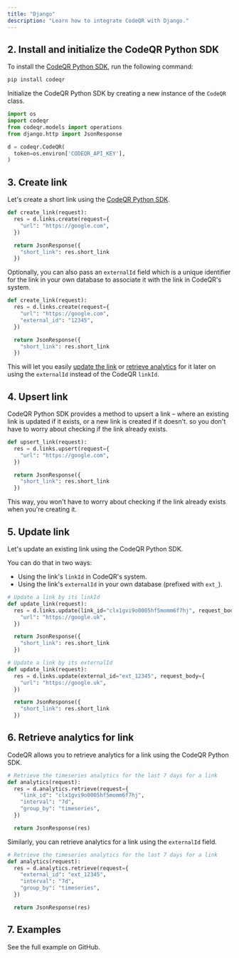 ```yaml
---
title: "Django"
description: "Learn how to integrate CodeQR with Django."
---
```



<Prerequisites />

## 2. Install and initialize the CodeQR Python SDK

<Steps titleSize="h3">

<Step title="Install">

To install the [CodeQR Python SDK](https://codeqr.io/sdks/python), run the following command:

```bash pip
pip install codeqr
```

</Step>

<Step title="Initialize">

Initialize the CodeQR Python SDK by creating a new instance of the `CodeQR` class.

```python
import os
import codeqr
from codeqr.models import operations
from django.http import JsonResponse

d = codeqr.CodeQR(
  token=os.environ['CODEQR_API_KEY'],
)
```

</Step>

</Steps>

## 3. Create link

Let's create a short link using the [CodeQR Python SDK](https://codeqr.io/sdks/python).

```python views.py
def create_link(request):
  res = d.links.create(request={
    "url": "https://google.com",
  })

  return JsonResponse({
    "short_link": res.short_link
  })
```

<Accordion title="Full list of available attributes for the Link model">
  <LinkArguments />
</Accordion>

Optionally, you can also pass an `externalId` field which is a unique identifier for the link in your own database to associate it with the link in CodeQR's system.

```python views.py
def create_link(request):
  res = d.links.create(request={
    "url": "https://google.com",
    "external_id": "12345",
  })

  return JsonResponse({
    "short_link": res.short_link
  })
```

This will let you easily [update the link](#5-update-link) or [retrieve analytics](#6-retrieve-analytics-for-link) for it later on using the `externalId` instead of the CodeQR `linkId`.

## 4. Upsert link

CodeQR Python SDK provides a method to upsert a link – where an existing link is updated if it exists, or a new link is created if it doesn't. so you don't have to worry about checking if the link already exists.

```python views.py
def upsert_link(request):
  res = d.links.upsert(request={
    "url": "https://google.com",
  })

  return JsonResponse({
    "short_link": res.short_link
  })
```

This way, you won't have to worry about checking if the link already exists when you're creating it.

## 5. Update link

Let's update an existing link using the CodeQR Python SDK.

You can do that in two ways:

- Using the link's `linkId` in CodeQR's system.
- Using the link's `externalId` in your own database (prefixed with `ext_`).

```python views.py
# Update a link by its linkId
def update_link(request):
  res = d.links.update(link_id="clx1gvi9o0005hf5momm6f7hj", request_body={
    "url": "https://google.uk",
  })

  return JsonResponse({
    "short_link": res.short_link
  })

# Update a link by its externalId
def update_link(request):
  res = d.links.update(external_id="ext_12345", request_body={
    "url": "https://google.uk",
  })

  return JsonResponse({
    "short_link": res.short_link
  })
```

## 6. Retrieve analytics for link

CodeQR allows you to retrieve analytics for a link using the CodeQR Python SDK.

```python views.py
# Retrieve the timeseries analytics for the last 7 days for a link
def analytics(request):
  res = d.analytics.retrieve(request={
    "link_id": "clx1gvi9o0005hf5momm6f7hj",
    "interval": "7d",
    "group_by": "timeseries",
  })

  return JsonResponse(res)
```

Similarly, you can retrieve analytics for a link using the `externalId` field.

```python views.py
# Retrieve the timeseries analytics for the last 7 days for a link
def analytics(request):
  res = d.analytics.retrieve(request={
    "external_id": "ext_12345",
    "interval": "7d",
    "group_by": "timeseries",
  })

  return JsonResponse(res)
```

## 7. Examples

<CardGroup cols={2}>
  <Card
    title="Python Example"
    icon="github"
    href="https://github.com/codeqr-io/examples/tree/main/python/django"
    color="#333333"
  >
    See the full example on GitHub.
  </Card>
</CardGroup>
